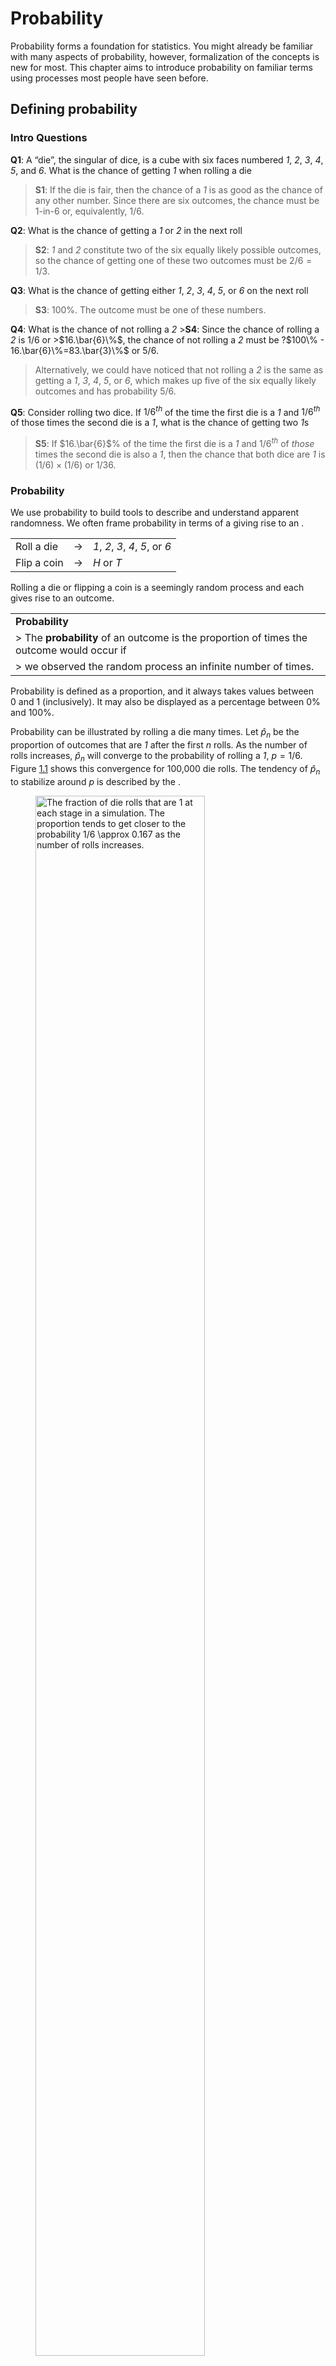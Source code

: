 
Probability
===========

Probability forms a foundation for statistics. You might already be
familiar with many aspects of probability, however, formalization of the
concepts is new for most. This chapter aims to introduce probability on
familiar terms using processes most people have seen before.

Defining probability {#basicsOfProbability}
--------------------
### Intro Questions
**Q1**: A "die", the singular of dice, is a cube with six faces numbered *1*,
*2*, *3*, *4*, *5*, and *6*. What is the chance of getting *1* when
rolling a die

> **S1**: If the die is
> fair, then the chance of a *1* is as good as the chance of any other
> number. Since there are six outcomes, the chance must be 1-in-6 or,
> equivalently, $1/6$.

**Q2**: What is the chance of getting a *1* or *2* in the next
roll
 
>**S2**: *1* and *2*
>constitute two of the six equally likely possible outcomes, so the
>chance of getting one of these two outcomes must be $2/6 = 1/3$.

**Q3**: What is the chance of getting either *1*, *2*, *3*, *4*, *5*, or *6* on
the next roll
 

>**S3**: 100%. The outcome must be one of these numbers.

**Q4**: What is the chance of not rolling a *2*
>**S4**: Since the chance of rolling a *2* is $1/6$ or
>$16.\bar{6}\%$, the chance of not rolling a *2* must be
?$100\% - 16.\bar{6}\%=83.\bar{3}\%$ or $5/6$.

>Alternatively, we could have noticed that not rolling a *2* is the same
>as getting a *1*, *3*, *4*, *5*, or *6*, which makes up five of the six
>equally likely outcomes and has probability $5/6$.

**Q5**: Consider rolling two dice. If $1/6^{th}$ of the time the first die is a
*1* and $1/6^{th}$ of those times the second die is a *1*, what is the
chance of getting two *1*s
 
>**S5**: If $16.\bar{6}$% of the time the first die is a *1*
>and $1/6^{th}$ of *those* times the second die is also a *1*, then the
>chance that both dice are *1* is $(1/6)\times (1/6)$ or $1/36$.

### Probability

We use probability to build tools to describe and understand apparent
randomness. We often frame probability in terms of a giving rise to an .

  ------------- --------------- ---------------------------------
  Roll a die    $\rightarrow$   *1*, *2*, *3*, *4*, *5*, or *6*
  Flip a coin   $\rightarrow$   *H* or *T*
  ------------- --------------- ---------------------------------

Rolling a die or flipping a coin is a seemingly random process and each
gives rise to an outcome.

---
**Probability**
> The **probability** of an outcome is the proportion of times the outcome would occur if
> we observed the random process an infinite number of times.
---

Probability is defined as a proportion, and it always takes values
between 0 and 1 (inclusively). It may also be displayed as a percentage
between 0% and 100%.

Probability can be illustrated by rolling a die many times. Let
$\hat{p}_n$ be the proportion of outcomes that are *1* after the first
$n$ rolls. As the number of rolls increases, $\hat{p}_n$ will converge
to the probability of rolling a *1*, $p = 1/6$.
Figure [1.1](#dieProp){reference-type="ref" reference="dieProp"} shows
this convergence for 100,000 die rolls. The tendency of $\hat{p}_n$ to
stabilize around $p$ is described by the .

![The fraction of die rolls that are 1 at each stage in a simulation.
The proportion tends to get closer to the probability
$1/6 \approx 0.167$ as the number of rolls
increases.[]{label="dieProp"}](figures/dieProp/dieProp.png){#dieProp
width="80%"}

As more observations are collected, the proportion $\hat{p}_n$ of
occurrences with a particular outcome converges to the probability $p$
of that outcome.

Occasionally the proportion will veer off from the probability and
appear to defy the Law of Large Numbers, as $\hat{p}_n$ does many times
in Figure [1.1](#dieProp){reference-type="ref" reference="dieProp"}.
However, these deviations become smaller as the number of rolls
increases.

Above we write $p$ as the probability of rolling a *1*. We can also
write this probability as $$\begin{aligned}
P(\text{rolling a 1})\end{aligned}$$ As we become more
comfortable with this notation, we will abbreviate it further. For
instance, if it is clear that the process is "rolling a die", we could
abbreviate $P($rolling a *1*$)$ as $P($*1*$)$.

Random processes include rolling a die
and flipping a coin. (a) Think of another random process. (b) Describe
all the possible outcomes of that process. For instance, rolling a die
is a random process with potential outcomes *1*, *2*, \..., *6*.[^1]

What we think of as random processes are not necessarily random, but
they may just be too difficult to understand exactly. The fourth example
in the footnote solution to Guided
Practice {reference-type="ref"
reference="randomProcessExercise"} suggests a roommate's behavior is a
random process. However, even if a roommate's behavior is not truly
random, modeling her behavior as a random process can still be useful.

It can be helpful to model a process as random even if it is not truly
random.

### Disjoint or mutually exclusive outcomes

Two outcomes are called or if they cannot both happen. For instance, if
we roll a die, the outcomes *1* and *2* are disjoint since they cannot
both occur. On the other hand, the outcomes *1* and "rolling an odd
number" are not disjoint since both occur if the outcome of the roll is
a *1*. The terms *disjoint* and *mutually exclusive* are equivalent and
interchangeable.

Calculating the probability of disjoint outcomes is easy. When rolling a
die, the outcomes *1* and *2* are disjoint, and we compute the
probability that one of these outcomes will occur by adding their
separate probabilities: $$\begin{aligned}
P(\text{1 or 2}) = P(\text{1})+P(\text{2}) = 1/6 + 1/6 = 1/3\end{aligned}$$
What about the probability of rolling a *1*, *2*, *3*, *4*, *5*, or *6*
 

Here again, all of the outcomes are disjoint so we add the
probabilities: $$\begin{aligned}
&&P(\text{1 or 2 or 3 or 4 or 5 or 6}) \\
    &&\quad= P(\text{1})+P(\text{2})+P(\text{3})+P(\text{4})+P(\text{5})+P(\text{6}) \\
    &&\quad= 1/6 + 1/6 + 1/6 + 1/6 + 1/6 + 1/6 = 1.\end{aligned}$$ The
guarantees the accuracy of this approach when the outcomes are disjoint.

If $A_1$ and $A_2$ represent two disjoint outcomes, then the probability
that one of them occurs is given by $$\begin{aligned}
P(A_1\text{ or } A_2) = P(A_1) + P(A_2)\end{aligned}$$ If there are many
disjoint outcomes $A_1$, \..., $A_k$, then the probability that one of
these outcomes will occur is $$\begin{aligned}
P(A_1) + P(A_2) + \cdots + P(A_k)\end{aligned}$$

We are interested in the probability of rolling a *1*, *4*, or *5*. (a)
Explain why the outcomes *1*, *4*, and *5* are disjoint. (b) Apply the
Addition Rule for disjoint outcomes to determine $P($*1* or *4* or
*5*$)$.[^2]

In the data set in
Chapter {reference-type="ref"
reference="introductionToData"}, the variable described whether no
number (labeled *none*), only one or more small numbers (*small*), or
whether at least one big number appeared in an email (*big*). Of the
3,921 emails, 549 had no numbers, 2,827 had only one or more small
numbers, and 545 had at least one big number. (a) Are the outcomes
*none*, *small*, and *big* disjoint
 
 (b) Determine the proportion of
emails with value *small* and *big* separately. (c) Use the Addition
Rule for disjoint outcomes to compute the probability a randomly
selected email from the data set has a number in it, small or big.[^3]

Statisticians rarely work with individual outcomes and instead consider
or of outcomes. Let $A$ represent the event where a die roll results in
*1* or *2* and $B$ represent the event that the die roll is a *4* or a
*6*. We write $A$ as the set of outcomes $\{$*1*, *2*$\}$ and $B=\{$*4*,
*6*$\}$. These sets are commonly called . Because $A$ and $B$ have no
elements in common, they are disjoint events. $A$ and $B$ are
represented in Figure [1.2](#disjointSets){reference-type="ref"
reference="disjointSets"}.

![Three events, $A$, $B$, and $D$, consist of outcomes from rolling a
die. $A$ and $B$ are disjoint since they do not have any outcomes in
common.[]{label="disjointSets"}](figures/disjointSets/disjointSets.png){#disjointSets
height="0.7in"}

The Addition Rule applies to both disjoint outcomes and disjoint events.
The probability that one of the disjoint events $A$ or $B$ occurs is the
sum of the separate probabilities: $$\begin{aligned}
P(A\text{ or }B) = P(A) + P(B) = 1/3 + 1/3 = 2/3\end{aligned}$$

\(a\) Verify the probability of event $A$, $P(A)$, is $1/3$ using the
Addition Rule. (b) Do the same for event $B$.[^4]

(a) Using
Figure [1.2](#disjointSets){reference-type="ref"
reference="disjointSets"} as a reference, what outcomes are represented
by event $D$
 
 (b) Are events $B$ and $D$ disjoint
 
 (c) Are events $A$
and $D$ disjoint
 
[^5]

In Guided
Practice {reference-type="ref"
reference="exerExaminingDisjointSetsABD"}, you confirmed $B$ and $D$
from Figure [1.2](#disjointSets){reference-type="ref"
reference="disjointSets"} are disjoint. Compute the probability that
either event $B$ or event $D$ occurs.[^6]

### Probabilities when events are not disjoint

Let's consider calculations for two events that are not disjoint in the
context of a , represented in
Table {reference-type="ref"
reference="deckOfCards"}. If you are unfamiliar with the cards in a
regular deck, please see the footnote.[^7]

  ------------------- ------------------- ------------------- ------------------- ------------------- ------------------- ------------------- ------------------- -------------------- ------------------- ------------------- ------------------- -------------------
  *2$\clubsuit$*      *3$\clubsuit$*      *4$\clubsuit$*      *5$\clubsuit$*      *6$\clubsuit$*      *7$\clubsuit$*      *8$\clubsuit$*      *9$\clubsuit$*      *10$\clubsuit$*      *J$\clubsuit$*      *Q$\clubsuit$*      *K$\clubsuit$*      *A$\clubsuit$*
  *2$\diamondsuit$*   *3$\diamondsuit$*   *4$\diamondsuit$*   *5$\diamondsuit$*   *6$\diamondsuit$*   *7$\diamondsuit$*   *8$\diamondsuit$*   *9$\diamondsuit$*   *10$\diamondsuit$*   *J$\diamondsuit$*   *Q$\diamondsuit$*   *K$\diamondsuit$*   *A$\diamondsuit$*
  *2$\heartsuit$*     *3$\heartsuit$*     *4$\heartsuit$*     *5$\heartsuit$*     *6$\heartsuit$*     *7$\heartsuit$*     *8$\heartsuit$*     *9$\heartsuit$*     *10$\heartsuit$*     *J$\heartsuit$*     *Q$\heartsuit$*     *K$\heartsuit$*     *A$\heartsuit$*
  *2$\spadesuit$*     *3$\spadesuit$*     *4$\spadesuit$*     *5$\spadesuit$*     *6$\spadesuit$*     *7$\spadesuit$*     *8$\spadesuit$*     *9$\spadesuit$*     *10$\spadesuit$*     *J$\spadesuit$*     *Q$\spadesuit$*     *K$\spadesuit$*     *A$\spadesuit$*
  ------------------- ------------------- ------------------- ------------------- ------------------- ------------------- ------------------- ------------------- -------------------- ------------------- ------------------- ------------------- -------------------

  : Representations of the 52 unique cards in a
  deck.[]{label="deckOfCards"}

\(a\) What is the probability that a randomly selected card is a
diamond
 
 (b) What is the probability that a randomly selected card is a
face card
 
[^8]

are useful when outcomes can be categorized as "in" or "out" for two or
three variables, attributes, or random processes. The Venn diagram in
Figure [1.3](#venn){reference-type="ref" reference="venn"} uses a circle
to represent diamonds and another to represent face cards. If a card is
both a diamond and a face card, it falls into the intersection of the
circles. If it is a diamond but not a face card, it will be in part of
the left circle that is not in the right circle (and so on). The total
number of cards that are diamonds is given by the total number of cards
in the diamonds circle: $10+3=13$. The probabilities are also shown
(e.g. $10/52 = 0.1923$).

![A Venn diagram for diamonds and face
cards.[]{label="venn"}](figures/venn/venn.png){#venn height="1.4in"}

Using the Venn diagram, verify $P($face card$) = 12/52=3/13$.[^9]

Let $A$ represent the event that a randomly selected card is a diamond
and $B$ represent the event that it is a face card. How do we compute
$P(A$ or $B)$
 
 Events $A$ and $B$ are not disjoint -- the cards
$J\diamondsuit$, $Q\diamondsuit$, and $K\diamondsuit$ fall into both
categories -- so we cannot use the Addition Rule for disjoint events.
Instead we use the Venn diagram. We start by adding the probabilities of
the two events: $$\begin{aligned}
P(A) + P(B) = P({\color{redcards}\diamondsuit}) + P(\text{face card}) = 12/52 + 13/52
\label{overCountFaceDiamond}\end{aligned}$$ However, the three cards
that are in both events were counted twice, once in each probability. We
must correct this double counting: $$\begin{aligned}
P(A\text{ or } B) &=&P(\text{face card or }{\color{redcards}\diamondsuit})  \notag \\
 &=& P(\text{face card}) + P({\color{redcards}\diamondsuit}) - P(\text{face card and }{\color{redcards}\diamondsuit}) \label{diamondFace} \\
 &=& 12/52 + 13/52 - 3/52 \notag \\
 &=& 22/52 = 11/26 \notag\end{aligned}$$
Equation ({reference-type="ref" reference="diamondFace"}) is an example of the .

If $A$ and $B$ are any two events, disjoint or not, then the probability
that at least one of them will occur is $$\begin{aligned}
P(A\text{ or }B) = P(A) + P(B) - P(A\text{ and }B)
\label{generalAdditionRule}\end{aligned}$$ where $P(A$ and $B)$ is the
probability that both events occur.

When we write "or" in statistics, we mean "and/or" unless we explicitly
state otherwise. Thus, $A$ or $B$ occurs means $A$, $B$, or both $A$ and
$B$ occur.

\(a\) If $A$ and $B$ are disjoint, describe why this implies $P(A$ and
$B) = 0$. (b) Using part (a), verify that the General Addition Rule
simplifies to the simpler Addition Rule for disjoint events if $A$ and
$B$ are disjoint.[^10]

In the data set with 3,921 emails, 367
were spam, 2,827 contained some small numbers but no big numbers, and
168 had both characteristics. Create a Venn diagram for this setup.[^11]

\(a\) Use your Venn diagram from Guided
Practice {reference-type="ref"
reference="emailSpamNumberVennExer"} to determine the probability a
randomly drawn email from the data set is spam and had small numbers
(but not big numbers). (b) What is the probability that the email had
either of these attributes
 
[^12]

### Probability distributions

A is a table of all disjoint outcomes and their associated
probabilities. Table {reference-type="ref"
reference="diceProb"} shows the probability distribution for the sum of
two dice.

  ------------- ---------------- ---------------- ---------------- ---------------- ---------------- ---------------- ---------------- ---------------- ---------------- ---------------- ----------------
                                                                                                                                                                                          
  Dice sum             2                3                4                5                6                7                8                9                10               11               12
  Probability    $\frac{1}{36}$   $\frac{2}{36}$   $\frac{3}{36}$   $\frac{4}{36}$   $\frac{5}{36}$   $\frac{6}{36}$   $\frac{5}{36}$   $\frac{4}{36}$   $\frac{3}{36}$   $\frac{2}{36}$   $\frac{1}{36}$
  ------------- ---------------- ---------------- ---------------- ---------------- ---------------- ---------------- ---------------- ---------------- ---------------- ---------------- ----------------

  : Probability distribution for the sum of two
  dice.[]{label="diceProb"}

A probability distribution is a list of the possible outcomes with
corresponding probabilities that satisfies three rules:

1.  The outcomes listed must be disjoint.

2.  Each probability must be between 0 and 1.

3.  The probabilities must total 1.


Table {reference-type="ref"
reference="usHouseholdIncomeDists"} suggests three distributions for
household income in the United States. Only one is correct. Which one
must it be
 
 What is wrong with the other two
 
[^13]

    Income range (\$1000s)   0-25   25-50   50-100   100+
  ------------------------ ------ ------- -------- ------
                     \(a\)   0.18    0.39     0.33   0.16
                     \(b\)   0.38   -0.27     0.52   0.37
                     \(c\)   0.28    0.27     0.29   0.16

  : Proposed distributions of US household incomes (Guided
  Practice {reference-type="ref"
  reference="usHouseholdIncomeDistsExercise"}).[]{label="usHouseholdIncomeDists"}

Chapter {reference-type="ref"
reference="introductionToData"} emphasized the importance of plotting
data to provide quick summaries. Probability distributions can also be
summarized in a bar plot. For instance, the distribution of US household
incomes is shown in
Figure [1.4](#usHouseholdIncomeDistBar){reference-type="ref"
reference="usHouseholdIncomeDistBar"} as a bar plot.[^14] The
probability distribution for the sum of two dice is shown in
Table {reference-type="ref"
reference="diceProb"} and plotted in
Figure [1.5](#diceSumDist){reference-type="ref"
reference="diceSumDist"}.

![The probability distribution of US household
income.[]{label="usHouseholdIncomeDistBar"}](figures/usHouseholdIncomeDistBar/usHouseholdIncomeDistBar.png){#usHouseholdIncomeDistBar
width="68%"}

![The probability distribution of the sum of two
dice.[]{label="diceSumDist"}](figures/diceSumDist/diceSumDist.png){#diceSumDist
width="73%"}

In these bar plots, the bar heights represent the probabilities of
outcomes. If the outcomes are numerical and discrete, it is usually
(visually) convenient to make a bar plot that resembles a histogram, as
in the case of the sum of two dice. Another example of plotting the bars
at their respective locations is shown in
Figure [1.11](#bookCostDist){reference-type="ref"
reference="bookCostDist"} on page .

### Complement of an event

Rolling a die produces a value in the set $\{$*1*, *2*, *3*, *4*, *5*,
*6*$\}$. This set of all possible outcomes is called the ($S$) for
rolling a die. We often use the sample space to examine the scenario
where an event does not occur.

Let $D=\{$*2*, *3*$\}$ represent the event that the outcome of a die
roll is *2* or *3*. Then the of $D$ represents all outcomes in our
sample space that are not in $D$, which is denoted by $D^c = \{$*1*,
*4*, *5*, *6*$\}$. That is, $D^c$ is the set of all possible outcomes
not already included in $D$.
Figure [1.6](#complementOfD){reference-type="ref"
reference="complementOfD"} shows the relationship between $D$, $D^c$,
and the sample space $S$.

![Event $D=\{$*2*, *3*$\}$ and its complement, $D^c = \{$*1*, *4*, *5*,
*6*$\}$. $S$ represents the sample space, which is the set of all
possible
events.[]{label="complementOfD"}](figures/complementOfD/complementOfD.png){#complementOfD
width="40%"}

\(a\) Compute $P(D^c) = P($rolling a *1*, *4*, *5*, or *6*$)$. (b) What
is $P(D) + P(D^c)$
 
[^15]

Events $A=\{$*1*, *2*$\}$ and $B=\{$*4*, *6*$\}$ are shown in
Figure [1.2](#disjointSets){reference-type="ref"
reference="disjointSets"} on page . (a) Write out what $A^c$ and $B^c$
represent. (b) Compute $P(A^c)$ and $P(B^c)$. (c) Compute $P(A)+P(A^c)$
and $P(B)+P(B^c)$.[^16]

A complement of an event $A$ is constructed to have two very important
properties: (i) every possible outcome not in $A$ is in $A^c$, and (ii)
$A$ and $A^c$ are disjoint. Property (i) implies $$\begin{aligned}
P(A\text{ or }A^c) = 1
\label{complementSumTo1}\end{aligned}$$ That is, if the outcome is not
in $A$, it must be represented in $A^c$. We use the Addition Rule for
disjoint events to apply Property (ii): $$\begin{aligned}
P(A\text{ or }A^c) = P(A) + P(A^c)
\label{complementDisjointEquation}\end{aligned}$$ Combining
Equations ({reference-type="ref" reference="complementSumTo1"})
and ({reference-type="ref" reference="complementDisjointEquation"}) yields a very useful
relationship between the probability of an event and its complement.

The complement of event $A$ is denoted $A^c$, and $A^c$ represents all
outcomes not in $A$. $A$ and $A^c$ are mathematically related:
$$\begin{aligned}
\label{complement}
P(A) + P(A^c) = 1, \quad\text{i.e.}\quad P(A) = 1-P(A^c)\end{aligned}$$

In simple examples, computing $A$ or $A^c$ is feasible in a few steps.
However, using the complement can save a lot of time as problems grow in
complexity.

Let $A$ represent the event where we roll two dice and their total is
less than *12*. (a) What does the event $A^c$ represent
 
 (b) Determine
$P(A^c)$ from Table {reference-type="ref" reference="diceProb"} on page . (c) Determine $P(A)$.[^17]

Consider again the probabilities from
Table {reference-type="ref" reference="diceProb"} and rolling two dice. Find the following
probabilities: (a) The sum of the dice is *not* *6*. (b) The sum is at
least *4*, i.e. $\{$*4*, *5*, \..., *12*$\}$. (c) The sum is no more
than *10*. That is, determine the probability of the event $D=\{$*2*,
*3*, \..., *10*$\}$.[^18]

### Independence {#probabilityIndependence}

Just as variables and observations can be independent, random processes
can be independent, too. Two processes are if knowing the outcome of one
provides no useful information about the outcome of the other. For
instance, flipping a coin and rolling a die are two independent
processes -- knowing the coin was heads does not help determine the
outcome of a die roll. On the other hand, stock prices usually move up
or down together, so they are not independent.

Example {reference-type="ref" reference="probOf2Ones"} provides a basic example of two independent
processes: rolling two dice. We want to determine the probability that
both will be *1*. Suppose one of the dice is red and the other white. If
the outcome of the red die is a *1*, it provides no information about
the outcome of the white die. We first encountered this same question in
Example {reference-type="ref" reference="probOf2Ones"} (page ), where we calculated the probability
using the following reasoning: $1/6^{th}$ of the time the red die is a
*1*, and $1/6^{th}$ of *those* times the white die will also be *1*.
This is illustrated in
Figure [1.7](#indepForRollingTwo1s){reference-type="ref"
reference="indepForRollingTwo1s"}. Because the rolls are independent,
the probabilities of the corresponding outcomes can be multiplied to get
the final answer: $(1/6)\times(1/6)=1/36$. This can be generalized to
many independent processes.

![$1/6^{th}$ of the time, the first roll is a *1*. Then $1/6^{th}$ of
*those* times, the second roll will also be a
*1*.[]{label="indepForRollingTwo1s"}](figures/indepForRollingTwo1s/indepForRollingTwo1s.png){#indepForRollingTwo1s
width="65%"}

What if there was also a blue die independent of the other two
 
 What is
the probability of rolling the three dice and getting all
*1*s
 
 The same logic
applies from
Example {reference-type="ref"
reference="probOf2Ones"}. If $1/36^{th}$ of the time the white and red
dice are both *1*, then $1/6^{th}$ of *those* times the blue die will
also be *1*, so multiply: $$\begin{aligned}
P(white=\text{\small1 and } red=\text{\small1 and } blue=\text{\small1})
    &= P(white=\text{\small1})\times P(red=\text{\small1})\times P(blue=\text{\small1}) \\
    &= (1/6)\times (1/6)\times (1/6)
    = 1/216\end{aligned}$$

Examples {reference-type="ref"
reference="probOf2Ones"}
and {reference-type="ref"
reference="threeDice"} illustrate what is called the Multiplication Rule
for independent processes.

If $A$ and $B$ represent events from two different and independent
processes, then the probability that both $A$ and $B$ occur can be
calculated as the product of their separate probabilities:
$$\begin{aligned}
\label{eqForIndependentEvents}
P(A \text{ and }B) = P(A) \times  P(B)\end{aligned}$$ Similarly, if
there are $k$ events $A_1$, \..., $A_k$ from $k$ independent processes,
then the probability they all occur is $$\begin{aligned}
P(A_1) \times  P(A_2)\times  \cdots \times  P(A_k)\end{aligned}$$

 About 9% of
people are left-handed. Suppose 2 people are selected at random from the
U.S. population. Because the sample size of 2 is very small relative to
the population, it is reasonable to assume these two people are
independent. (a) What is the probability that both are left-handed
 

(b) What is the probability that both are right-handed
 
[^19]

 Suppose 5
people are selected at random.[^20]

1.  What is the probability that all are right-handed
 


2.  What is the probability that all are left-handed
 


3.  What is the probability that not all of the people are right-handed
 


Suppose the variables and are independent, i.e. knowing someone's
provides no useful information about their and vice-versa. Then we can
compute whether a randomly selected person is right-handed and
female[^21] using the Multiplication Rule: $$\begin{aligned}
P(\text{right-handed and female}) &=& P(\text{right-handed}) \times  P(\text{female}) \\
&=& 0.91 \times  0.50 = 0.455\end{aligned}$$

Three people are selected at random.[^22]

1.  What is the probability that the first person is male and
    right-handed
 


2.  What is the probability that the first two people are male and
    right-handed
 
.

3.  What is the probability that the third person is female and
    left-handed
 


4.  What is the probability that the first two people are male and
    right-handed and the third person is female and left-handed
 


Sometimes we wonder if one outcome provides useful information about
another outcome. The question we are asking is, are the occurrences of
the two events independent
 
 We say that two events $A$ and $B$ are
independent if they satisfy
Equation {reference-type="eqref"
reference="eqForIndependentEvents"}.

If we shuffle up a deck of cards and draw one, is the event that the
card is a heart independent of the event that the card is an ace
 
 The
probability the card is a heart is $1/4$ and the probability that it is
an ace is $1/13$. The probability the card is the ace of hearts is
$1/52$. We check whether
Equation {reference-type="ref"
reference="eqForIndependentEvents"} is satisfied: $$\begin{aligned}
P({\color{redcards}\heartsuit})\times P(\text{ace}) = \frac{1}{4}\times \frac{1}{13} = \frac{1}{52} 
                    = P({\color{redcards}\heartsuit}\text{ and ace})\end{aligned}$$
Because the equation holds, the event that the card is a heart and the
event that the card is an ace are independent events.

Conditional probability {#conditionalProbabilitySection}
-----------------------

Are students more likely to use marijuana when their parents used drugs
 

The data set contains a sample of 445 cases with two variables, and ,
and is summarized in
Table {reference-type="ref"
reference="contTableOfParStDrugUse"}.[^23] The variable is either *uses*
or *not*, where a student is labeled as if she has recently used
marijuana. The variable takes the value *used* if at least one of the
parents used drugs, including alcohol.

  --------- -------- -------- ------- ------- -- --
                                                 
                       *used*   *not*   Total    
            *uses*        125      94     219    
  \[0pt\]   *not*          85     141     226    
            Total         210     235     445    
  --------- -------- -------- ------- ------- -- --

  : Contingency table summarizing the data
  set.[]{label="contTableOfParStDrugUse"}

![A Venn diagram using boxes for the data
set.[]{label="drugUseVenn"}](figures/drugUseVenn/drugUseVenn.png){#drugUseVenn
width="65%"}

If at least one parent used drugs, what is the chance their child ()
uses
 
 We will estimate this probability using the data. Of the 210 cases
in this data set where = *used*, 125 represent cases where = *uses*:
$$\begin{aligned}
P(\text{\var{student} = uses given \var{parents} = used}) = \frac{125}{210} = 0.60\end{aligned}$$

A student is randomly selected from the study and she does not use
drugs. What is the probability that at least one of her parents
used
 
If the student does not use
drugs, then she is one of the 226 students in the second row. Of these
226 students, 85 had at least one parent who used drugs:
$$\begin{aligned}
P(\text{\var{parents} = used given \var{student} = not}) = \frac{85}{226} = 0.376\end{aligned}$$

### Marginal and joint probabilities {#marginalAndJointProbabilities}

Table {reference-type="ref"
reference="drugUseProbTable"} includes row and column totals for each
variable separately in the data set. These totals represent for the
sample, which are the probabilities based on a single variable without
conditioning on any other variables. For instance, a probability based
solely on the variable is a marginal probability: $$\begin{aligned}
P(\text{\var{student} = uses}) = \frac{219}{445} = 0.492\end{aligned}$$
A probability of outcomes for two or more variables or processes is
called a : $$\begin{aligned}
P(\text{\var{student} = uses and \var{parents} = not}) = \frac{94}{445} = 0.21\end{aligned}$$
It is common to substitute a comma for "and" in a joint probability,
although either is acceptable.

               : *used*   : *not*   Total
  ---------- ---------- --------- -------
  : *uses*         0.28      0.21    0.49
  : *not*          0.19      0.32    0.51
  Total            0.47      0.53    1.00

  : Probability table summarizing parental and student drug
  use.[]{label="drugUseProbTable"}

If a probability is based on a single variable, it is a *marginal
probability*. The probability of outcomes for two or more variables or
processes is called a *joint probability*.

We use to summarize joint probabilities for the sample. These
proportions are computed by dividing each count in
Table {reference-type="ref"
reference="contTableOfParStDrugUse"} by 445 to obtain the proportions in
Table {reference-type="ref"
reference="drugUseProbTable"}. The joint probability distribution of the
and variables is shown in
Table {reference-type="ref"
reference="drugUseDistribution"}.

  Joint outcome         Probability
  -------------------- -------------
  = *used*, = *uses*       0.28
  = *used*, = *not*        0.19
  = *not*, = *uses*        0.21
  = *not*, = *not*         0.32
  Total                    1.00

  : A joint probability distribution for the data
  set.[]{label="drugUseDistribution"}

Verify
Table {reference-type="ref"
reference="drugUseDistribution"} represents a probability distribution:
events are disjoint, all probabilities are non-negative, and the
probabilities sum to 1.[^24]

We can compute marginal probabilities using joint probabilities in
simple cases. For example, the probability a random student from the
study uses drugs is found by summing the outcomes from
Table [drugUseDistribution](#drugUseDistribution){reference-type="ref"
reference="drugUseDistribution"} where = *uses*: $$\begin{aligned}
&&P(\text{\underline{\color{black}\var{student} = uses}}) \\
&& \quad =  P(\text{\var{parents} = used, \underline{\color{black}\var{student} = uses}}) + \\
&& \quad \quad \quad \quad P(\text{\var{parents} = not, \underline{\color{black}\var{student} = uses}}) \\
&& \quad = 0.28 + 0.21 = 0.49\end{aligned}$$

### Defining conditional probability

There is some connection between drug use of parents and of the student:
drug use of one is associated with drug use of the other.[^25] In this
section, we discuss how to use information about associations between
two variables to improve probability estimation.

The probability that a random student from the study uses drugs is 0.49.
Could we update this probability if we knew that this student's parents
used drugs
 
 Absolutely. To do so, we limit our view to only those 210
cases where parents used drugs and look at the fraction where the
student uses drugs: $$\begin{aligned}
P(\text{\var{student} = uses given \var{parents} = used}) = \frac{125}{210} = 0.60\end{aligned}$$
We call this a because we computed the probability under a condition: =
*used*. There are two parts to a conditional probability, and the . It
is useful to think of the condition as information we know to be true,
and this information usually can be described as a known outcome
or event.

We separate the text inside our probability notation into the outcome of
interest and the condition: $$\begin{aligned}
&& P(\text{\var{student} = uses given \var{parents} = used}) \notag \\
&& = P(\text{\var{student} = uses } | \text{ \var{parents} = used}) = \frac{125}{210} = 0.60
\label{probStudentUsedIfParentsUsedInFormalNotation}\end{aligned}$$ The
vertical bar "$|$" is read as *given*.

In
Equation ({reference-type="ref"
reference="probStudentUsedIfParentsUsedInFormalNotation"}), we computed
the probability a student uses based on the condition that at least one
parent used as a fraction: $$\begin{aligned}
&& P(\text{\var{student} = uses } | \text{ \var{parents} = used}) \notag \\
&&\quad = \frac{\text{\# times \var{student} = uses and \var{parents} = used}}{\text{\# times \var{parents} = used}} \label{ratioOfBothToRatioOfConditionalForParentsAndStudent} \\
&&\quad = \frac{125}{210} = 0.60 \notag\end{aligned}$$ We considered
only those cases that met the condition, = *used*, and then we computed
the ratio of those cases that satisfied our outcome of interest, the
student uses.

Counts are not always available for data, and instead only marginal and
joint probabilities may be provided. For example, disease rates are
commonly listed in percentages rather than in a count format. We would
like to be able to compute conditional probabilities even when no counts
are available, and we use
Equation ({reference-type="ref"
reference="ratioOfBothToRatioOfConditionalForParentsAndStudent"}) as an
example demonstrating this technique.

We considered only those cases that satisfied the condition, = *used*.
Of these cases, the conditional probability was the fraction who
represented the outcome of interest, = *uses*. Suppose we were provided
only the information in
Table {reference-type="ref+page"
reference="drugUseProbTable"}, i.e. only probability data. Then if we
took a sample of 1000 people, we would anticipate about 47% or
$0.47\times 1000 = 470$ would meet our information criterion. Similarly,
we would expect about 28% or $0.28\times 1000 = 280$ to meet both the
information criterion and represent our outcome of interest. Thus, the
conditional probability could be computed: $$\begin{aligned}
P(\text{\var{student} = uses } | \text{ \var{parents} = used})
    &= \frac{\text{\# (\var{student} = uses and \var{parents} = used)}}{\text{\# (\var{parents} = used)}} \notag \\
    &= \frac{280}{470} = \frac{0.28}{0.47} = 0.60
\label{stUserPUsedHypSampSize}\end{aligned}$$ In
Equation ({reference-type="ref"
reference="stUserPUsedHypSampSize"}), we examine exactly the fraction of
two probabilities, 0.28 and 0.47, which we can write as
$$\begin{aligned}
P(\var{student} = uses\ \text{and}\ \var{parents} = used)
    \quad\text{and}\quad
    P(\var{parents} = used).\end{aligned}$$ The fraction of these
probabilities represents our general formula for conditional
probability.

The conditional probability of the outcome of interest $A$ given
condition $B$ is computed as the following: $$\begin{aligned}
P(A | B) = \frac{P(A\text{ and }B)}{P(B)}
\label{condProbEq}\end{aligned}$$

(a) Write out the
following statement in conditional probability notation: "*The
probability a random case has = *not* if it is known that = *not**".
Notice that the condition is now based on the student, not the parent.
(b) Determine the probability from part (a).
Table {reference-type="ref+page"
reference="drugUseProbTable"} may be helpful.[^26]


(a) Determine the probability that one of the parents had used drugs if
it is known the student does not use drugs. (b) Using the answers from
part (a) and Guided
Practice {reference-type="ref"
reference="drugUseProbOfParentsEqualNotGivenStudents"}(b), compute
$$\begin{aligned}
P(\text{\var{parents} = used}|\text{\var{student} = not})
    + P(\text{\var{parents} = not}|\text{\var{student} = not})\end{aligned}$$
(c) Provide an intuitive argument to explain why the sum in (b) is
1.[^27]

The data indicate that drug use of parents and children are associated.
Does this mean the drug use of parents causes the drug use of the
students
 
[^28]

### Smallpox in Boston, 1721

The data set provides a sample of 6,224 individuals from the year 1721
who were exposed to smallpox in Boston.[^29] Doctors at the time
believed that inoculation, which involves exposing a person to the
disease in a controlled form, could reduce the likelihood of death.

Each case represents one person with two variables: and . The variable
takes two levels: *yes* or *no*, indicating whether the person was
inoculated or not. The variable has outcomes *lived* or *died*. These
data are summarized in
Tables {reference-type="ref"
reference="smallpoxContingencyTable"}
and {reference-type="ref"
reference="smallpoxProbabilityTable"}.

  --------- --------- ------- ------ -------
                                     
                        *yes*   *no*   Total
            *lived*       238   5136    5374
  \[0pt\]   *died*          6    844     850
            Total         244   5980    6224
  --------- --------- ------- ------ -------

  : Contingency table for the data
  set.[]{label="smallpoxContingencyTable"}

  --------- --------- -------- -------- --------
                                        
                         *yes*     *no*    Total
            *lived*     0.0382   0.8252   0.8634
  \[0pt\]   *died*      0.0010   0.1356   0.1366
            Total       0.0392   0.9608   1.0000
  --------- --------- -------- -------- --------

  : Table proportions for the data, computed by dividing each count by
  the table total, 6224.[]{label="smallpoxProbabilityTable"}

Write out, in formal notation, the
probability a randomly selected person who was not inoculated died from
smallpox, and find this probability.[^30]

Determine the probability that an inoculated person died from smallpox.
How does this result compare with the result of Guided
Practice {reference-type="ref"
reference="probDiedIfNotInoculated"}
 
[^31]

The people of Boston
self-selected whether or not to be inoculated. (a) Is this study
observational or was this an experiment
 
 (b) Can we infer any causal
connection using these data
 
 (c) What are some potential confounding
variables that might influence whether someone *lived* or *died* and
also affect whether that person was inoculated
 
[^32]

### General multiplication rule

Section [1.1.6](#probabilityIndependence){reference-type="ref"
reference="probabilityIndependence"} introduced the Multiplication Rule
for independent processes. Here we provide the for events that might not
be independent.

If $A$ and $B$ represent two outcomes or events, then $$\begin{aligned}
P(A\text{ and }B) = P(A | B)\times P(B)\end{aligned}$$

It is useful to think of $A$ as the outcome of interest and $B$ as the
condition.

This General Multiplication Rule is simply a rearrangement of the
definition for conditional probability in
Equation ({reference-type="ref"
reference="condProbEq"}) on page .

Consider the data set. Suppose we are given only two pieces of
information: 96.08% of residents were not inoculated, and 85.88% of the
residents who were not inoculated ended up surviving. How could we
compute the probability that a resident was not inoculated and lived
 
 We
will compute our answer using the General Multiplication Rule and then
verify it using
Table {reference-type="ref"
reference="smallpoxProbabilityTable"}. We want to determine
$$\begin{aligned}
P(\text{\var{result} = lived and \var{inoculated} = no})\end{aligned}$$
and we are given that $$\begin{aligned}
P(\text{\var{result} = lived }|\text{ \var{inoculated} = no})=0.8588 \\
P(\text{\var{inoculated} = no})=0.9608\end{aligned}$$ Among the
96.08% of people who were not inoculated, 85.88% survived:
$$\begin{aligned}
P(\text{\var{result} = lived and \var{inoculated} = no}) = 0.8588\times 0.9608 = 0.8251\end{aligned}$$
This is equivalent to the General Multiplication Rule. We can confirm
this probability in
Table {reference-type="ref"
reference="smallpoxProbabilityTable"} at the intersection of *no* and
*lived* (with a small rounding error).

Use $P($ = *yes*$) = 0.0392$ and $P($ = *lived* $|$ = *yes*$) = 0.9754$
to determine the probability that a person was both inoculated and
lived.[^33]

If 97.45% of the people who were inoculated lived, what proportion of
inoculated people must have died
 
[^34]

Let $A_1$, \..., $A_k$ represent all the disjoint outcomes for a
variable or process. Then if $B$ is an event, possibly for another
variable or process, we have: $$\begin{aligned}
P(A_1|B)+\cdots+P(A_k|B) = 1\end{aligned}$$

The rule for complements also holds when an event and its complement are
conditioned on the same information: $$\begin{aligned}
P(A | B) = 1 - P(A^c | B)\end{aligned}$$

Based on the probabilities computed above, does it appear that
inoculation is effective at reducing the risk of death from
smallpox
 
[^35]

### Independence considerations in conditional probability

If two processes are independent, then knowing the outcome of one should
provide no information about the other. We can show this is
mathematically true using conditional probabilities.

Let $X$ and $Y$ represent the
outcomes of rolling two dice. (a) What is the probability that the first
die, $X$, is *1*
 
 (b) What is the probability that both $X$ and $Y$ are
*1*
 
 (c) Use the formula for conditional probability to compute $P(Y =$
*1* $| X =$ *1*$)$. (d) What is $P(Y=1)$
 
 Is this different from the
answer from part (c)
 
 Explain.[^36]

We can show in Guided
Practice {reference-type="ref"
reference="condProbOfRollingA1AfterOne1"}(c) that the conditioning
information has no influence by using the Multiplication Rule for
independence processes: $$\begin{aligned}
P(Y=\text{1}|X=\text{1})
    &=& \frac{P(Y=\text{1 and }X=\text{1})}{P(X=\text{1})} \\
    &=& \frac{P(Y=\text{1})\times \color{oiGB}P(X=\text{1})}{\color{oiGB}P(X=\text{1})} \\
    &=& P(Y=\text{1}) \\\end{aligned}$$

Ron is watching a roulette table in a casino and notices that the last
five outcomes were *black*. He figures that the chances of getting
*black* six times in a row is very small (about $1/64$) and puts his
paycheck on red. What is wrong with his reasoning
 
[^37]

### Tree diagrams

are a tool to organize outcomes and probabilities around the structure
of the data. They are most useful when two or more processes occur in a
sequence and each process is conditioned on its predecessors.

The data fit this description. We see the population as split by : *yes*
and *no*. Following this split, survival rates were observed for each
group. This structure is reflected in the shown in
Figure [1.9](#smallpoxTreeDiagram){reference-type="ref"
reference="smallpoxTreeDiagram"}. The first branch for is said to be the
branch while the other branches are .

![A tree diagram of the data
set.[]{label="smallpoxTreeDiagram"}](figures/smallpoxTreeDiagram/smallpoxTreeDiagram.png){#smallpoxTreeDiagram
width="93%"}

Tree diagrams are annotated with marginal and conditional probabilities,
as shown in Figure [1.9](#smallpoxTreeDiagram){reference-type="ref"
reference="smallpoxTreeDiagram"}. This tree diagram splits the smallpox
data by into the *yes* and *no* groups with respective marginal
probabilities 0.0392 and 0.9608. The secondary branches are conditioned
on the first, so we assign conditional probabilities to these branches.
For example, the top branch in
Figure [1.9](#smallpoxTreeDiagram){reference-type="ref"
reference="smallpoxTreeDiagram"} is the probability that = *lived*
conditioned on the information that = *yes*. We may (and usually do)
construct joint probabilities at the end of each branch in our tree by
multiplying the numbers we come across as we move from left to right.
These joint probabilities are computed using the General Multiplication
Rule: $$\begin{aligned}
&& P(\text{\var{inoculated} = yes and \var{result} = lived}) \\
    &&\quad = P(\text{\var{inoculated} = yes})\times P(\text{\var{result} = lived}|\text{\var{inoculated} = yes}) \\
    &&\quad = 0.0392\times 0.9754=0.0382\end{aligned}$$

Consider the midterm and final for a statistics class. Suppose 13% of
students earned an *A* on the midterm. Of those students who earned an
*A* on the midterm, 47% received an *A* on the final, and 11% of the
students who earned lower than an *A* on the midterm received an *A* on
the final. You randomly pick up a final exam and notice the student
received an *A*. What is the probability that this student earned an *A*
on the midterm
 


The end-goal is to find
$P(\text{\var{midterm} = A} | \text{\var{final} = A})$. To
calculate this conditional probability, we need the following
probabilities: $$\begin{aligned}
P(\text{\var{midterm} = A and \var{final} = A}) \qquad\text{and}\qquad
P(\text{\var{final} = A})\end{aligned}$$ However, this
information is not provided, and it is not obvious how to calculate
these probabilities. Since we aren't sure how to proceed, it is useful
to organize the information into a tree diagram, as shown in
Figure [1.10](#testTree){reference-type="ref" reference="testTree"}.
When constructing a tree diagram, variables provided with marginal
probabilities are often used to create the tree's primary branches; in
this case, the marginal probabilities are provided for midterm grades.
The final grades, which correspond to the conditional probabilities
provided, will be shown on the secondary branches.

![A tree diagram describing the and
variables.[]{label="testTree"}](figures/testTree/testTree.png){#testTree
width="87%"}

With the tree diagram constructed, we may compute the required
probabilities: $$\begin{aligned}
&&P(\text{\var{midterm} = A and \var{final} = A}) = 0.0611 \\
&&P(\text{\underline{\color{black}\var{final} = A}})  \\
&& \quad= P(\text{\var{midterm} = other and \underline{\color{black}\var{final} = A}}) + P(\text{\var{midterm} = A and \underline{\color{black}\var{final} = A}}) \\
&& \quad= 0.0611 + 0.0957 = 0.1568\end{aligned}$$ The marginal
probability, $P($ = *A*$)$, was calculated by adding up all the joint
probabilities on the right side of the tree that correspond to = *A*. We
may now finally take the ratio of the two probabilities:
$$\begin{aligned}
P(\text{\var{midterm} = A} | \text{\var{final} = A}) &=& \frac{P(\text{\var{midterm} = A and \var{final} = A})}{P(\text{\var{final} = A})} \\
&=& \frac{0.0611}{0.1568} = 0.3897\end{aligned}$$ The probability the
student also earned an A on the midterm is about 0.39.

After an introductory statistics course, 78% of students can
successfully construct tree diagrams. Of those who can construct tree
diagrams, 97% passed, while only 57% of those students who could not
construct tree diagrams passed. (a) Organize this information into a
tree diagram. (b) What is the probability that a randomly selected
student passed
 
 (c) Compute the probability a student is able to
construct a tree diagram if it is known that she passed.[^38]

Random variables {#randomVariablesSection}
----------------

Two books are assigned for a statistics class: a textbook and its
corresponding study guide. The university bookstore determined 20% of
enrolled students do not buy either book, 55% buy the textbook only, and
25% buy both books, and these percentages are relatively constant from
one term to another. If there are 100 students enrolled, how many books
should the bookstore expect to sell to this
class
 

Around 20 students will not buy either book (0 books total), about 55
will buy one book (55 books total), and approximately 25 will buy two
books (totaling 50 books for these 25 students). The bookstore should
expect to sell about 105 books for this class.

Would you be surprised if the bookstore sold slightly more or less than
105 books
 
[^39]

The textbook costs \$137 and the study guide \$33. How much revenue
should the bookstore expect from this class of 100
students
 
 About 55
students will just buy a textbook, providing revenue of
$$\begin{aligned}
\$137 \times  55 = \$7,535\end{aligned}$$ The roughly 25 students who
buy both the textbook and the study guide would pay a total of
$$\begin{aligned}
(\$137 + \$33) \times  25 = \$170 \times  25 = \$4,250\end{aligned}$$
Thus, the bookstore should expect to generate about
$\$7,535 + \$4,250 = \$11,785$ from these 100 students for this one
class. However, there might be some *sampling variability* so the actual
amount may differ by a little bit.

![Probability distribution for the bookstore's revenue from a single
student. The distribution balances on a triangle representing the
average revenue per
student.[]{label="bookCostDist"}](figures/bookCostDist/bookCostDist.png){#bookCostDist
width="69%"}

What is the average revenue per student for this
course
 
 The
expected total revenue is \$11,785, and there are 100 students.
Therefore the expected revenue per student is
$\$11,785/100 =  \$117.85$.

### Expectation

We call a variable or process with a numerical outcome a , and we
usually represent this random variable with a capital letter such as
$X$, $Y$, or $Z$. The amount of money a single student will spend on her
statistics books is a random variable, and we represent it by $X$.

A random process or variable with a numerical outcome.

The possible outcomes of $X$ are labeled with a corresponding lower case
letter $x$ and subscripts. For example, we write $x_1=\$0$, $x_2=\$137$,
and $x_3=\$170$, which occur with probabilities $0.20$, $0.55$, and
$0.25$. The distribution of $X$ is summarized in
Figure [1.11](#bookCostDist){reference-type="ref"
reference="bookCostDist"} and
Table {reference-type="ref"
reference="statSpendDist"}.

  $i$            1       2       3      Total
  ------------ ------ ------- ------- -------
  $x_i$         \$0    \$137   \$170       --
  $P(X=x_i)$    0.20   0.55    0.25      1.00

  : The probability distribution for the random variable $X$,
  representing the bookstore's revenue from a single
  student.[]{label="statSpendDist"}

We computed the average outcome of $X$ as \$117.85 in
Example {reference-type="ref"
reference="revFromStudent"}. We call this average the of $X$, denoted by
$E(X)$. The expected value of a random variable is computed by adding
each outcome weighted by its probability: $$\begin{aligned}
E(X) &= 0 \times  P(X=0) + 137 \times  P(X=137) + 170 \times  P(X=170) \\
    &= 0 \times  0.20 + 137 \times  0.55 + 170 \times  0.25 = 117.85\end{aligned}$$

If $X$ takes outcomes $x_1$, \..., $x_k$ with probabilities $P(X=x_1)$,
\..., $P(X=x_k)$, the expected value of $X$ is the sum of each outcome
multiplied by its corresponding probability: $$\begin{aligned}
E(X)    &= x_1\times P(X=x_1) + \cdots + x_k\times P(X=x_k) \notag \\
    &= \sum_{i=1}^{k}x_iP(X=x_i)\end{aligned}$$ The Greek letter $\mu$
may be used in place of the notation $E(X)$.

The expected value for a random variable represents the average outcome.
For example, $E(X)=117.85$ represents the average amount the bookstore
expects to make from a single student, which we could also write as
$\mu=117.85$.

It is also possible to compute the expected value of a continuous random
variable. However, it requires a little calculus and we save it for a
later class.[^40]

In physics, the expectation holds the same meaning as the center of
gravity. The distribution can be represented by a series of weights at
each outcome, and the mean represents the balancing point. This is
represented in Figures [1.11](#bookCostDist){reference-type="ref"
reference="bookCostDist"} and [1.12](#bookWts){reference-type="ref"
reference="bookWts"}. The idea of a center of gravity also expands to
continuous probability distributions.
Figure [1.13](#contBalance){reference-type="ref"
reference="contBalance"} shows a continuous probability distribution
balanced atop a wedge placed at the mean.

![A weight system representing the probability distribution for $X$. The
string holds the distribution at the mean to keep the system
balanced.[]{label="bookWts"}](figures/bookWts/bookWts.png){#bookWts
width="72%"}

![A continuous distribution can also be balanced at its
mean.[]{label="contBalance"}](figures/contBalance/contBalance.png){#contBalance
width="65%"}

### Variability in random variables

Suppose you ran the university bookstore. Besides how much revenue you
expect to generate, you might also want to know the volatility
(variability) in your revenue.

The and can be used to describe the variability of a random variable.
Section {reference-type="ref"
reference="variability"} introduced a method for finding the variance
and standard deviation for a data set. We first computed deviations from
the mean ($x_i - \mu$), squared those deviations, and took an average to
get the variance. In the case of a random variable, we again compute
squared deviations. However, we take their sum weighted by their
corresponding probabilities, just like we did for the expectation. This
weighted sum of squared deviations equals the variance, and we calculate
the standard deviation by taking the square root of the variance, just
as we did in
Section {reference-type="ref"
reference="variability"}.

If $X$ takes outcomes $x_1$, \..., $x_k$ with probabilities $P(X=x_1)$,
\..., $P(X=x_k)$ and expected value $\mu=E(X)$, then the variance of
$X$, denoted by $Var(X)$ or the symbol $\sigma^2$, is $$\begin{aligned}
\sigma^2 &= (x_1-\mu)^2\times P(X=x_1) + \cdots \notag \\
    & \qquad\quad\cdots+ (x_k-\mu)^2\times P(X=x_k) \notag \\
    &= \sum_{j=1}^{k} (x_j - \mu)^2 P(X=x_j)\end{aligned}$$ The standard
deviation of $X$, labeled $\sigma$, is the square root of the variance.

Compute the expected value, variance, and standard deviation of $X$, the
revenue of a single statistics student for the bookstore. It is useful
to construct a table that holds computations for each outcome
separately, then add up the results.

  $i$                           1       2       3    Total
  ------------------------ ------ ------- ------- --------
  $x_i$                       \$0   \$137   \$170 
  $P(X=x_i)$                 0.20    0.55    0.25 
  $x_i \times  P(X=x_i)$        0   75.35   42.50   117.85

Thus, the expected value is $\mu=117.85$, which we computed earlier. The
variance can be constructed by extending this table:

  $i$                                     1        2         3    Total
  ------------------------------ ---------- -------- --------- --------
  $x_i$                                 \$0    \$137     \$170 
  $P(X=x_i)$                           0.20     0.55      0.25 
  $x_i \times  P(X=x_i)$                  0    75.35     42.50   117.85
  $x_i - \mu$                       -117.85    19.15     52.15 
  $(x_i-\mu)^2$                    13888.62   366.72   2719.62 
  $(x_i-\mu)^2\times P(X=x_i)$       2777.7    201.7     679.9   3659.3

The variance of $X$ is $\sigma^2 = 3659.3$, which means the standard
deviation is $\sigma = \sqrt{3659.3} = \$60.49$.

The bookstore also offers a chemistry textbook for \$159 and a book
supplement for \$41. From past experience, they know about 25% of
chemistry students just buy the textbook while 60% buy both the textbook
and supplement.[^41]

1.  What proportion of students don't buy either book
 
 Assume no
    students buy the supplement without the textbook.

2.  Let $Y$ represent the revenue from a single student. Write out the
    probability distribution of $Y$, i.e. a table for each outcome and
    its associated probability.

3.  Compute the expected revenue from a single chemistry student.

4.  Find the standard deviation to describe the variability associated
    with the revenue from a single student.

### Linear combinations of random variables

So far, we have thought of each variable as being a complete story in
and of itself. Sometimes it is more appropriate to use a combination of
variables. For instance, the amount of time a person spends commuting to
work each week can be broken down into several daily commutes.
Similarly, the total gain or loss in a stock portfolio is the sum of the
gains and losses in its components.

John travels to work five days a week. We will use $X_1$ to represent
his travel time on Monday, $X_2$ to represent his travel time on
Tuesday, and so on. Write an equation using $X_1$, \..., $X_5$ that
represents his travel time for the week, denoted by $W$. His total
weekly travel time is the sum of the five daily values:
$$W = X_1 + X_2 + X_3 + X_4 + X_5$$ Breaking the weekly travel time $W$
into pieces provides a framework for understanding each source of
randomness and is useful for modeling $W$.

It takes John an average of 18 minutes each day to commute to work. What
would you expect his average commute time to be for the week
 
 We were
told that the average (i.e. expected value) of the commute time is 18
minutes per day: $E(X_i) = 18$. To get the expected time for the sum of
the five days, we can add up the expected time for each individual day:
$$\begin{aligned}
E(W) &= E(X_1 + X_2 + X_3 + X_4 + X_5) \\
    &= E(X_1) + E(X_2) + E(X_3) + E(X_4) + E(X_5) \\
    &= 18 + 18 + 18 + 18 + 18 = 90\text{ minutes}\end{aligned}$$ The
expectation of the total time is equal to the sum of the expected
individual times. More generally, the expectation of a sum of random
variables is always the sum of the expectation for each random variable.

Elena is
selling a TV at a cash auction and also intends to buy a toaster oven in
the auction. If $X$ represents the profit for selling the TV and $Y$
represents the cost of the toaster oven, write an equation that
represents the net change in Elena's cash.[^42]

Based on past auctions, Elena figures she should expect to make about
\$175 on the TV and pay about \$23 for the toaster oven. In total, how
much should she expect to make or spend
 
[^43]

Would you be surprised if
John's weekly commute wasn't exactly 90 minutes or if Elena didn't make
exactly \$152
 
 Explain.[^44]

Two important concepts concerning combinations of random variables have
so far been introduced. First, a final value can sometimes be described
as the sum of its parts in an equation. Second, intuition suggests that
putting the individual average values into this equation gives the
average value we would expect in total. This second point needs
clarification -- it is guaranteed to be true in what are called *linear
combinations of random variables*.

A of two random variables $X$ and $Y$ is a fancy phrase to describe a
combination $$aX + bY$$ where $a$ and $b$ are some fixed and known
numbers. For John's commute time, there were five random variables --
one for each work day -- and each random variable could be written as
having a fixed coefficient of 1:
$$1X_1 + 1 X_2 + 1 X_3 + 1 X_4 + 1 X_5$$ For Elena's net gain or loss,
the $X$ random variable had a coefficient of +1 and the $Y$ random
variable had a coefficient of -1.

When considering the average of a linear combination of random
variables, it is safe to plug in the mean of each random variable and
then compute the final result. For a few examples of nonlinear
combinations of random variables -- cases where we cannot simply plug in
the means -- see the footnote.[^45]

If $X$ and $Y$ are random variables, then a linear combination of the
random variables is given by $$\begin{aligned}
\label{linComboOfRandomVariablesXAndY}
aX + bY\end{aligned}$$ where $a$ and $b$ are some fixed numbers. To
compute the average value of a linear combination of random variables,
plug in the average of each individual random variable and compute the
result: $$\begin{aligned}
a\times E(X) + b\times E(Y)\end{aligned}$$ Recall that the expected
value is the same as the mean, e.g. $E(X) = \mu_X$.

Leonard has invested \$6000 in Google Inc. (stock ticker: GOOG) and
\$2000 in Exxon Mobil Corp. (XOM). If $X$ represents the change in
Google's stock next month and $Y$ represents the change in Exxon Mobil
stock next month, write an equation that describes how much money will
be made or lost in Leonard's stocks for the month. For simplicity, we
will suppose $X$ and $Y$ are not in percents but are in decimal form
(e.g. if Google's stock increases 1%, then $X=0.01$; or if it loses 1%,
then $X=-0.01$). Then we can write an equation for Leonard's gain as
$$\begin{aligned}
\$6000\times X + \$2000\times Y\end{aligned}$$ If we plug in the change
in the stock value for $X$ and $Y$, this equation gives the change in
value of Leonard's stock portfolio for the month. A positive value
represents a gain, and a negative value represents a loss.

Suppose Google and Exxon
Mobil stocks have recently been rising 2.1% and 0.4% per month,
respectively. Compute the expected change in Leonard's stock portfolio
for next month.[^46]

You should have found that Leonard expects a positive gain in Guided
Practice {reference-type="ref"
reference="expectedChangeInLeonardsStockPortfolio"}. However, would you
be surprised if he actually had a loss this month
 
[^47]

### Variability in linear combinations of random variables

Quantifying the average outcome from a linear combination of random
variables is helpful, but it is also important to have some sense of the
uncertainty associated with the total outcome of that combination of
random variables. The expected net gain or loss of Leonard's stock
portfolio was considered in Guided
Practice {reference-type="ref"
reference="expectedChangeInLeonardsStockPortfolio"}. However, there was
no quantitative discussion of the volatility of this portfolio. For
instance, while the average monthly gain might be about \$134 according
to the data, that gain is not guaranteed.
Figure [1.14](#changeInLeonardsStockPortfolioFor36Months){reference-type="ref"
reference="changeInLeonardsStockPortfolioFor36Months"} shows the monthly
changes in a portfolio like Leonard's during the 36 months from 2009 to
2011. The gains and losses vary widely, and quantifying these
fluctuations is important when investing in stocks.

![The change in a portfolio like Leonard's for the 36 months from 2009
to 2011, where \$6000 is in Google's stock and \$2000 is in Exxon
Mobil's.[]{label="changeInLeonardsStockPortfolioFor36Months"}](figures/changeInLeonardsStockPortfolioFor36Months/changeInLeonardsStockPortfolioFor36Months.png){#changeInLeonardsStockPortfolioFor36Months
width="65%"}

Just as we have done in many previous cases, we use the variance and
standard deviation to describe the uncertainty associated with Leonard's
monthly returns. To do so, the variances of each stock's monthly return
will be useful, and these are shown in
Table {reference-type="ref"
reference="sumStatOfGOOGXOM"}. The stocks' returns are nearly
independent.

           Mean ($\bar{x}$)   Standard deviation ($s$)   Variance ($s^2$)
  ------ ------------------ -------------------------- ------------------
  GOOG               0.0210                     0.0846             0.0072
  XOM                0.0038                     0.0519             0.0027

  : The mean, standard deviation, and variance of the GOOG and XOM
  stocks. These statistics were estimated from historical stock data, so
  notation used for sample statistics has been
  used.[]{label="sumStatOfGOOGXOM"}

Here we use an equation from probability theory to describe the
uncertainty of Leonard's monthly returns; we leave the proof of this
method to a dedicated probability course. The variance of a linear
combination of random variables can be computed by plugging in the
variances of the individual random variables and squaring the
coefficients of the random variables: $$\begin{aligned}
Var(aX + bY) = a^2\times Var(X) + b^2\times Var(Y)\end{aligned}$$ It is
important to note that this equality assumes the random variables are
independent; if independence doesn't hold, then more advanced methods
are necessary. This equation can be used to compute the variance of
Leonard's monthly return: $$\begin{aligned}
Var(6000\times X + 2000\times Y)
    &= 6000^2\times Var(X) + 2000^2\times Var(Y) \\
    &= 36,000,000\times 0.0072 + 4,000,000\times 0.0027 \\
    &= 270,000\end{aligned}$$ The standard deviation is computed as the
square root of the variance: $\sqrt{270,000} = \$520$. While an average
monthly return of \$134 on an \$8000 investment is nothing to scoff at,
the monthly returns are so volatile that Leonard should not expect this
income to be very stable.

The variance of a linear combination of random variables may be computed
by squaring the constants, substituting in the variances for the random
variables, and computing the result: $$\begin{aligned}
Var(aX + bY) = a^2\times Var(X) + b^2\times Var(Y)\end{aligned}$$ This
equation is valid as long as the random variables are independent of
each other. The standard deviation of the linear combination may be
found by taking the square root of the variance.

Suppose John's daily commute has a standard deviation of 4 minutes. What
is the uncertainty in his total commute time for the week
 

The expression for John's commute
time was $$\begin{aligned}
X_1 + X_2 + X_3 + X_4 + X_5\end{aligned}$$ Each coefficient is 1, and
the variance of each day's time is $4^2=16$. Thus, the variance of the
total weekly commute time is $$\begin{aligned}
&\text{variance }= 1^2 \times  16 + 1^2 \times  16 + 1^2 \times  16 + 1^2 \times  16 + 1^2 \times  16 = 5\times 16 = 80 \\
&\text{standard deviation } = \sqrt{\text{variance}} = \sqrt{80} = 8.94\end{aligned}$$
The standard deviation for John's weekly work commute time is about 9
minutes.

The computation in
Example {reference-type="ref"
reference="sdOfJohnsCommuteWeeklyTime"} relied on an important
assumption: the commute time for each day is independent of the time on
other days of that week. Do you think this is valid
 
 Explain.[^48]


Consider Elena's two auctions from Guided
Practice {reference-type="ref"
reference="elenaIsSellingATVAndBuyingAToasterOvenAtAnAuction"} on page .
Suppose these auctions are approximately independent and the variability
in auction prices associated with the TV and toaster oven can be
described using standard deviations of \$25 and \$8. Compute the
standard deviation of Elena's net gain.[^49]

Consider again Guided
Practice {reference-type="ref"
reference="elenaIsSellingATVAndBuyingAToasterOvenAtAnAuctionVariability"}.
The negative coefficient for $Y$ in the linear combination was
eliminated when we squared the coefficients. This generally holds true:
negatives in a linear combination will have no impact on the variability
computed for a linear combination, but they do impact the expected value
computations.

[^1]: Here are four examples. (i) Whether someone gets sick in the next
    month or not is an apparently random process with outcomes *sick*
    and *not*. (ii) We can *generate* a random process by randomly
    picking a person and measuring that person's height. The outcome of
    this process will be a positive number. (iii) Whether the stock
    market goes up or down next week is a seemingly random process with
    possible outcomes *up*, *down*, and *no\_change*. Alternatively, we
    could have used the percent change in the stock market as a
    numerical outcome. (iv) Whether your roommate cleans her dishes
    tonight probably seems like a random process with possible outcomes
    *cleans\_dishes* and *leaves\_dishes*.

[^2]: \(a\) The random process is a die roll, and at most one of these
    outcomes can come up. This means they are disjoint outcomes.
    (b) $P($*1* or *4* or
    *5*$) = P($*1*$)+P($*4*$)+P($*5*$) = \frac{1}{6} + \frac{1}{6} + \frac{1}{6} = \frac{3}{6} = \frac{1}{2}$

[^3]: \(a\) Yes. Each email is categorized in only one level of . (b)
    Small: $\frac{2827}{3921} = 0.721$. Big: $\frac{545}{3921} = 0.139$.
    (c) $P($*small* or
    *big*$) = P($*small*$) + P($*big*$) = 0.721 + 0.139 = 0.860$.

[^4]: \(a\) $P(A) = P($*1* or
    *2*$) = P($*1*$) + P($*2*$) = \frac{1}{6} + \frac{1}{6} = \frac{2}{6} = \frac{1}{3}$.
    (b) Similarly, $P(B) = 1/3$.

[^5]: (a) Outcomes *2* and *3*. (b) Yes, events $B$ and $D$ are disjoint
    because they share no outcomes. (c) The events $A$ and $D$ share an
    outcome in common, *2*, and so are not disjoint.

[^6]: Since $B$ and $D$ are disjoint events, use the Addition Rule:
    $P(B$ or
    $D) = P(B) + P(D) = \frac{1}{3} + \frac{1}{3} = \frac{2}{3}$.

[^7]: The 52 cards are split into four : $\clubsuit$ (club),
    $\diamondsuit$ (diamond), $\heartsuit$ (heart), $\spadesuit$
    (spade). Each suit has its 13 cards labeled: *2*, *3*, \..., *10*,
    *J* (jack), *Q* (queen), *K* (king), and *A* (ace). Thus, each card
    is a unique combination of a suit and a label, e.g. *4$\heartsuit$*
    and *J$\clubsuit$*. The 12 cards represented by the jacks, queens,
    and kings are called . The cards that are $\diamondsuit$ or
    $\heartsuit$ are typically colored red while the other two suits are
    typically colored black.

[^8]: \(a\) There are 52 cards and 13 diamonds. If the cards are
    thoroughly shuffled, each card has an equal chance of being drawn,
    so the probability that a randomly selected card is a diamond is
    $P({\color{redcards}\diamondsuit}) = \frac{13}{52} = 0.250$.
    (b) Likewise, there are 12 face cards, so $P($face
    card$) = \frac{12}{52} = \frac{3}{13} = 0.231$.

[^9]: The Venn diagram shows face cards split up into "face card but not
    $\diamondsuit$" and "face card and $\diamondsuit$". Since these
    correspond to disjoint events, $P($face card$)$ is found by adding
    the two corresponding probabilities:
    $\frac{3}{52} + \frac{9}{52} = \frac{12}{52} = \frac{3}{13}$.

[^10]: \(a\) If $A$ and $B$ are disjoint, $A$ and $B$ can never occur
    simultaneously. (b) If $A$ and $B$ are disjoint, then the last term
    of
    Equation ({reference-type="ref"
    reference="generalAdditionRule"}) is 0 (see part (a)) and we are
    left with the Addition Rule for disjoint events.

[^11]: Both the counts and corresponding probabilities (e.g.
    $2659/3921 = 0.678$) are shown. Notice that the number of emails
    represented in the left circle corresponds to $2659 + 168 = 2827$,
    and the number represented in the right circle is $168 + 199 = 367$.

     

    ![image](figures/emailSpamNumberVenn/emailSpamNumberVenn.png){height="13mm"}

[^12]: (a) The solution is represented by the intersection of the two
    circles: 0.043. (b) This is the sum of the three disjoint
    probabilities shown in the circles: $0.678 + 0.043 + 0.051 = 0.772$.

[^13]: The probabilities of (a) do not sum to 1. The second probability
    in (b) is negative. This leaves (c), which sure enough satisfies the
    requirements of a distribution. One of the three was said to be the
    actual distribution of US household incomes, so it must be (c).

[^14]: It is also possible to construct a distribution plot when income
    is not artificially binned into four groups.

[^15]: (a) The outcomes are disjoint and each has probability $1/6$, so
    the total probability is $4/6=2/3$. (b) We can also see that
    $P(D)=\frac{1}{6} + \frac{1}{6} = 1/3$. Since $D$ and $D^c$ are
    disjoint, $P(D) + P(D^c) = 1$.

[^16]: Brief solutions: (a) $A^c=\{$*3*, *4*, *5*, *6*$\}$ and
    $B^c=\{$*1*, *2*, *3*, *5*$\}$. (b) Noting that each outcome is
    disjoint, add the individual outcome probabilities to get
    $P(A^c)=2/3$ and $P(B^c)=2/3$. (c) $A$ and $A^c$ are disjoint, and
    the same is true of $B$ and $B^c$. Therefore, $P(A) + P(A^c) = 1$
    and $P(B) + P(B^c) = 1$.

[^17]: (a) The complement of $A$: when the total is equal to *12*.
    (b) $P(A^c) = 1/36$. (c) Use the probability of the complement from
    part (b), $P(A^c) = 1/36$, and
    Equation ({reference-type="ref"
    reference="complement"}): $P($less than
    *12*$) = 1 - P($*12*$) = 1 - 1/36 = 35/36$.

[^18]: (a) First find $P($*6*$)=5/36$, then use the complement: $P($not
    *6*$) = 1 - P($*6*$) = 31/36$. (b) First find the complement, which
    requires much less effort: $P($*2* or *3*$)=1/36+2/36=1/12$. Then
    calculate $P(B) = 1-P(B^c) = 1-1/12 = 11/12$. (c) As before, finding
    the complement is the clever way to determine $P(D)$. First find
    $P(D^c) = P($*11* or *12*$)=2/36 + 1/36=1/12$. Then calculate
    $P(D) = 1 - P(D^c) = 11/12$.

[^19]: \(a\) The probability the first person is left-handed is $0.09$,
    which is the same for the second person. We apply the Multiplication
    Rule for independent processes to determine the probability that
    both will be left-handed: $0.09\times 0.09 = 0.0081$.

    \(b\) It is reasonable to assume the proportion of people who are
    ambidextrous (both right and left handed) is nearly 0, which results
    in $P($right-handed$)=1-0.09=0.91$. Using the same reasoning as in
    part (a), the probability that both will be right-handed is
    $0.91\times 0.91 = 0.8281$.

[^20]: (a) The abbreviations *RH* and *LH* are used for right-handed and
    left-handed, respectively. Since each are independent, we apply the
    Multiplication Rule for independent processes: $$\begin{aligned}
    P(\text{all five are RH})
    &= P(\text{first = RH, second = RH, ..., fifth = RH}) \\
    &= P(\text{first = RH})\times P(\text{second = RH})\times  \dots \times P(\text{fifth = RH}) \\
    &= 0.91\times 0.91\times 0.91\times 0.91\times 0.91 = 0.624\end{aligned}$$

    (b) Using the same reasoning as in (a),
    $0.09\times 0.09\times 0.09\times 0.09\times 0.09 = 0.0000059$

    (c) Use the complement, $P($all five are *RH*$)$, to answer this
    question: $$\begin{aligned}
    P(\text{not all RH})
        = 1 - P(\text{all RH})
        = 1 - 0.624 = 0.376\end{aligned}$$

[^21]: The actual proportion of the U.S. population that is *female* is
    about 50%, and so we use 0.5 for the probability of sampling a
    woman. However, this probability does differ in other countries.

[^22]: Brief answers are provided. (a) This can be written in
    probability notation as $P($a randomly selected person is male and
    right-handed$)=0.455$. (b) 0.207. (c) 0.045. (d) 0.0093.

[^23]: Ellis GJ and Stone LH. 1979. Marijuana Use in College: An
    Evaluation of a Modeling Explanation. Youth and Society 10:323-334.

[^24]: Each of the four outcome combination are disjoint, all
    probabilities are indeed non-negative, and the sum of the
    probabilities is $0.28 + 0.19 + 0.21 + 0.32 = 1.00$.

[^25]: This is an observational study and no causal conclusions may be
    reached.

[^26]: \(a\)
    $P(\text{\var{parent} = not} | \text{\var{student} = not})$.
    (b) Equation ({reference-type="ref"
    reference="condProbEq"}) for conditional probability indicates we
    should first find
    $P(\text{\var{parents} = not and \var{student} = not})=0.32$
    and $P(\text{\var{student} = not})=0.51$. Then the ratio
    represents the conditional probability: $0.32/0.51 = 0.63$.

[^27]: (a) This probability is
    $\frac{P(\text{\var{parents} = used and \var{student} = not})}{P(\text{\var{student} = not})} = \frac{0.19}{0.51} = 0.37$.
    (b) The total equals 1. (c) Under the condition the student does not
    use drugs, the parents must either use drugs or not. The complement
    still appears to work *when conditioning on the same information*.

[^28]: No. This was an observational study. Two potential confounding
    variables include and . Can you think of others
 


[^29]: Fenner F. 1988. *Smallpox and Its Eradication (History of
    International Public Health, No. 6)*. Geneva: World Health
    Organization. ISBN 92-4-156110-6.

[^30]: $P($ = *died* $|$ =
    *no*$) = \frac{P(\text{\var{result} = died and \var{inoculated} = no})}{P(\text{\var{inoculated} = no})} = \frac{0.1356}{0.9608} = 0.1411$.

[^31]: $P($ = *died* $|$ =
    *yes*$) = \frac{P(\text{\var{result} = died and \var{inoculated} = yes})}{P(\text{\var{inoculated} = yes})} = \frac{0.0010}{0.0392} = 0.0255$.
    The death rate for individuals who were inoculated is only about
    1 in 40 while the death rate is about 1 in 7 for those who were not
    inoculated.

[^32]: Brief answers: (a) Observational. (b) No, we cannot infer
    causation from this observational study. (c) Accessibility to the
    latest and best medical care. There are other valid answers for
    part (c).

[^33]: The answer is 0.0382, which can be verified using
    Table {reference-type="ref"
    reference="smallpoxProbabilityTable"}.

[^34]: There were only two possible outcomes: *lived* or *died*. This
    means that 100% - 97.45% = 2.55% of the people who were inoculated
    died.

[^35]: The samples are large relative to the difference in death rates
    for the "inoculated" and "not inoculated" groups, so it seems there
    is an association between and . However, as noted in the solution to
    Guided
    Practice {reference-type="ref"
    reference="SmallpoxInoculationObsExpExercise"}, this is an
    observational study and we cannot be sure if there is a causal
    connection. (Further research has shown that inoculation is
    effective at reducing death rates.)

[^36]: Brief solutions: (a) $1/6$. (b) $1/36$.
    (c) $\frac{P(Y = \text{ 1 and }X=\text{ 1})}{P(X=\text{ 1})} = \frac{1/36}{1/6} = 1/6$.
    (d) The probability is the same as in part (c): $P(Y=1)=1/6$. The
    probability that $Y=1$ was unchanged by knowledge about $X$, which
    makes sense as $X$ and $Y$ are independent.

[^37]: He has forgotten that the next roulette spin is independent of
    the previous spins. Casinos do employ this practice; they post the
    last several outcomes of many betting games to trick unsuspecting
    gamblers into believing the odds are in their favor. This is called
    the .

[^38]: \(a\) The tree diagram is shown to the right. (b) Identify which
    two joint probabilities represent students who passed, and add them:
    $P($passed$) = 0.7566+0.1254= 0.8820$. (c) $P($construct tree
    diagram $|$ passed$) = \frac{0.7566}{0.8820} = 0.8578$.\
     

    ![image](figures/treeDiagramAndPass/treeDiagramAndPass.png){width="\\textwidth"}

[^39]: If they sell a little more or a little less, this should not be a
    surprise. Hopefully
    Chapter {reference-type="ref"
    reference="introductionToData"} helped make clear that there is
    natural variability in observed data. For example, if we would flip
    a coin 100 times, it will not usually come up heads exactly half the
    time, but it will probably be close.

[^40]: $\mu = \int xf(x)dx$ where $f(x)$ represents a function for the
    density curve.

[^41]: \(a\) 100% - 25% - 60% = 15% of students do not buy any books for
    the class. Part (b) is represented by the first two lines in the
    table below. The expectation for part (c) is given as the total on
    the line $y_i\times P(Y=y_i)$. The result of part (d) is the
    square-root of the variance listed on in the total on the last line:
    $\sigma = \sqrt{Var(Y)} = \$69.28$.

                   $i$ (scenario)   1 (*noBook*)   2 (*textbook*)   3 (*both*)                   Total
      --------------------------- -------------- ---------------- ------------ -----------------------
                            $y_i$           0.00           159.00       200.00 
                       $P(Y=y_i)$           0.15             0.25         0.60 
             $y_i\times P(Y=y_i)$           0.00            39.75       120.00         $E(Y) = 159.75$
                       $y_i-E(Y)$        -159.75            -0.75        40.25 
                   $(y_i-E(Y))^2$       25520.06             0.56      1620.06 
        $(y_i-E(Y))^2\times P(Y)$         3828.0              0.1        972.0   $Var(Y) \approx 4800$

[^42]: She will make $X$ dollars on the TV but spend $Y$ dollars on the
    toaster oven: $X-Y$.

[^43]: $E(X-Y) = E(X) - E(Y) = 175 - 23 = \$152$. She should expect to
    make about \$152.

[^44]: No, since there is probably some variability. For example, the
    traffic will vary from one day to next, and auction prices will vary
    depending on the quality of the merchandise and the interest of the
    attendees.

[^45]: If $X$ and $Y$ are random variables, consider the following
    combinations: $X^{1+Y}$, $X\times Y$, $X/Y$. In such cases, plugging
    in the average value for each random variable and computing the
    result will not generally lead to an accurate average value for the
    end result.

[^46]: $E(\$6000\times X + \$2000\times Y) = \$6000\times 0.021 + \$2000\times 0.004 = \$134$.

[^47]: No. While stocks tend to rise over time, they are often volatile
    in the short term.

[^48]: One concern is whether traffic patterns tend to have a weekly
    cycle (e.g. Fridays may be worse than other days). If that is the
    case, and John drives, then the assumption is probably not
    reasonable. However, if John walks to work, then his commute is
    probably not affected by any weekly traffic cycle.

[^49]: The equation for Elena can be written as $$\begin{aligned}
    (1)\times X + (-1)\times Y\end{aligned}$$ The variances of $X$ and
    $Y$ are 625 and 64. We square the coefficients and plug in the
    variances: $$\begin{aligned}
    (1)^2\times Var(X) + (-1)^2\times Var(Y) = 1\times 625 + 1\times 64 = 689\end{aligned}$$
    The variance of the linear combination is 689, and the standard
    deviation is the square root of 689: about \$26.25.

